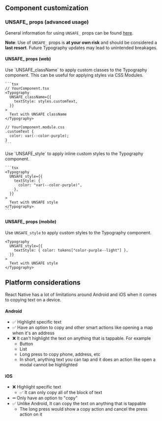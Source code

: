 
## Component customization

### UNSAFE\_ props (advanced usage)

General information for using `UNSAFE_` props can be found
[here](/guides/customizing-components).

**Note**: Use of `UNSAFE_` props is **at your own risk** and should be
considered a **last resort**. Future Typography updates may lead to unintended
breakages.

#### UNSAFE\_ props (web)

<Tabs>
  <Tab label="UNSAFE_className">
    Use `UNSAFE_className` to apply custom classes to the Typography component. This
    can be useful for applying styles via CSS Modules.

    ```tsx
    // YourComponent.tsx
    <Typography
      UNSAFE_className={{
        textStyle: styles.customText,
      }}
    >
      Text with UNSAFE className
    </Typography>

    // YourComponent.module.css
    .customText {
      color: var(--color-purple);
    }
    ```

  </Tab>

  <Tab label="UNSAFE_style">
    Use `UNSAFE_style` to apply inline custom styles to the Typography component.

    ```tsx
    <Typography
      UNSAFE_style={{
        textStyle: {
          color: "var(--color-purple)",
        },
      }}
    >
      Text with UNSAFE style
    </Typography>
    ```

  </Tab>
</Tabs>

#### UNSAFE\_ props (mobile)

Use `UNSAFE_style` to apply custom styles to the Typography component.

```tsx
<Typography
  UNSAFE_style={{
    textStyle: { color: tokens["color-purple--light"] },
  }}
>
  Text with UNSAFE style
</Typography>
```

## Platform considerations

React Native has a lot of limitations around Android and iOS when it comes to
copying text on a device.

#### Android

- ✅ Highlight specific text
- ✅ Have an option to copy and other smart actions like opening a map when it's
  an address
- ❌ It can't highlight the text on anything that is tappable. For example
  - Button
  - List
  - Long press to copy phone, address, etc
  - In short, anything text you can tap and it does an action like open a modal
    cannot be highlighted

#### iOS

- ❌ Highlight specific text
  - ✅ It can only copy all of the block of text
- ➖ Only have an option to "copy"
- ✅ Unlike Android, It can copy the text on anything that is tappable
  - The long press would show a copy action and cancel the press action on it
